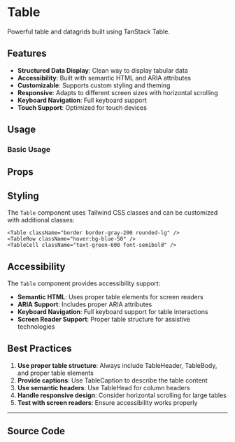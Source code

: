 
<Meta of={TableStories} />

# Table

Powerful table and datagrids built using TanStack Table.

## Features

- **Structured Data Display**: Clean way to display tabular data
- **Accessibility**: Built with semantic HTML and ARIA attributes
- **Customizable**: Supports custom styling and theming
- **Responsive**: Adapts to different screen sizes with horizontal scrolling
- **Keyboard Navigation**: Full keyboard support
- **Touch Support**: Optimized for touch devices

## Usage

### Basic Usage

<Canvas of={TableStories.Default} />

## Props

<Controls of={TableStories.Default} />

## Styling

The `Table` component uses Tailwind CSS classes and can be customized with additional classes:

```tsx
<Table className="border border-gray-200 rounded-lg" />
<TableRow className="hover:bg-blue-50" />
<TableCell className="text-green-600 font-semibold" />
```

## Accessibility

The `Table` component provides accessibility support:

- **Semantic HTML**: Uses proper table elements for screen readers
- **ARIA Support**: Includes proper ARIA attributes
- **Keyboard Navigation**: Full keyboard support for table interactions
- **Screen Reader Support**: Proper table structure for assistive technologies

## Best Practices

1. **Use proper table structure**: Always include TableHeader, TableBody, and proper table elements
2. **Provide captions**: Use TableCaption to describe the table content
3. **Use semantic headers**: Use TableHead for column headers
4. **Handle responsive design**: Consider horizontal scrolling for large tables
5. **Test with screen readers**: Ensure accessibility works properly

---

## Source Code

<Source of={TableStories.Default} language='tsx' />
